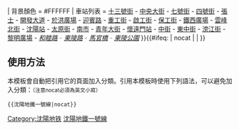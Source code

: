 {{鐵道路線|
| 模板名稱 = 沈陽地鐵一號線
| 名稱 = [[沈陽地鐵]][[沈陽地鐵一号线|一号线]]
| 代表色 = #FF0000
| Logo = {{#ifeq: {{NAMESPACE}} | {{NS:0}} |[[File:symtc.jpg|27px|沈陽地鐵標誌]]}}
| 背景顏色 = #FFFFFF
| 車站列表 = [[十三號街站|十三號街]] - [[中央大街站|中央大街]] - [[七號街站|七號街]] - [[四號街站|四號街]] - [[張士站|張士]] - [[開發大道站|開發大道]] - [[於洪廣場站|於洪廣場]] - [[迎賓路站|迎賓路]] - [[重工街站|重工街]] - [[啟工街站|啟工街]] - [[保工街站|保工街]] - [[鐵西廣場站|鐵西廣場]] - [[雲峰北街站|雲峰北街]] - [[沈陽站站|沈陽站]] - [[太原街站|太原街]] - [[南市站|南市]] - [[青年大街站|青年大街]] - [[懷遠門|懷遠門站]] - [[中街站|中街]] - [[東中街站|東中街]] - [[滂江街站|滂江街]] - [[黎明廣場站|黎明廣場]] - <font color="gray"> ''[[和睦路站|和睦路]]'' - ''[[東陵路站|東陵路]]'' - ''[[馬官橋站|馬官橋]]'' - ''[[沈陽福陵站|東陵公園]]'' </font>
}}<includeonly>{{#ifeq: {{{1}}} | nocat | <!--空--> | [[Category:沈陽地铁]] }}</includeonly><noinclude>

==使用方法==
本模板會自動把引用它的頁面加入分類。引用本模板時使用下列語法，可以避免加入分類：<small>（注意nocat必須為英文小寫）</small>
 <nowiki>{{</nowiki>沈陽地鐵一號線<nowiki>|nocat}}</nowiki>

[[Category:沈陽地鐵模板|沈陽地鐵一號線]]</noinclude>